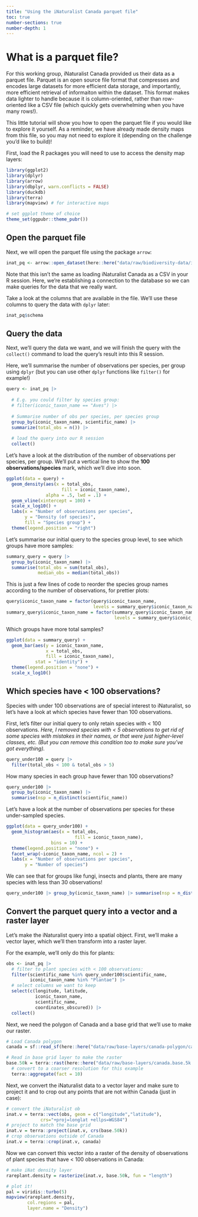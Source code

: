 ```yaml
---
title: "Using the iNaturalist Canada parquet file"
toc: true
number-sections: true
number-depth: 1
---
```


# What is a parquet file?

For this working group, iNaturalist Canada provided us their data as a parquet file. Parquet is an open source file format that compresses and encodes large datasets for more efficient data storage, and importantly, more efficient retrieval of informaiton within the dataset. This format makes data lighter to handle because it is column-oriented, rather than row-oriented like a CSV file (which quickly gets overwhelming when you have many rows!).

This little tutorial will show you how to open the parquet file if you would like to explore it yourself. As a reminder, we have already made density maps from this file, so you may not need to explore it (depending on the challenge you'd like to build)!

First, load the R packages you will need to use to access the density map layers:

```r
library(ggplot2)
library(dplyr)
library(arrow)
library(dbplyr, warn.conflicts = FALSE)
library(duckdb)
library(terra)
library(mapview) # for interactive maps

# set ggplot theme of choice
theme_set(ggpubr::theme_pubr())
```

## Open the parquet file

Next, we will open the parquet file using the package `arrow`:

```r
inat_pq <- arrow::open_dataset(here::here("data/raw/biodiversity-data/iNat_non_sensitive_data_Jan2025.parquet"))
```

Note that this isn't the same as loading iNaturalist Canada as a CSV in your R session. Here, we're establishing a connection to the database so we can make queries for the data that we really want.

Take a look at the columns that are available in the file. We'll use these columns to query the data with `dplyr` later:

```r
inat_pq$schema
```

## Query the data

Next, we'll query the data we want, and we will finish the query with the `collect()` command to load the query's result into this R session.

Here, we'll summarise the number of observations per species, per group using `dplyr` (but you can use other `dplyr` functions like `filter()` for example!)

```r
query <- inat_pq |> 
  
  # E.g. you could filter by species group:
  # filter(iconic_taxon_name == "Aves") |>
  
  # Summarise number of obs per species, per species group
  group_by(iconic_taxon_name, scientific_name) |>
  summarize(total_obs = n()) |> 
  
  # load the query into our R session
  collect()
```

Let's have a look at the distribution of the number of observations per species, per group. We'll put a vertical line to show the __100 observations/species__ mark, which we'll dive into soon.

```r
ggplot(data = query) +
  geom_density(aes(x = total_obs,
                     fill = iconic_taxon_name),
               alpha = .5, lwd = .1) +
  geom_vline(xintercept = 100) +
  scale_x_log10() +
  labs(x = "Number of observations per species",
       y = "Density (of species)",
       fill = "Species group") +
  theme(legend.position = "right")
```

Let's summarise our initial query to the species group level, to see which groups have more samples:

```r
summary_query = query |>
  group_by(iconic_taxon_name) |>
  summarise(total_obs = sum(total_obs),
            median_obs = median(total_obs))
```

This is just a few lines of code to reorder the species group names according to the number of observations, for prettier plots:
```r
query$iconic_taxon_name = factor(query$iconic_taxon_name,
                                 levels = summary_query$iconic_taxon_name[order(summary_query$median_obs)])
summary_query$iconic_taxon_name = factor(summary_query$iconic_taxon_name,
                                         levels = summary_query$iconic_taxon_name[order(summary_query$total_obs)])
```

Which groups have more total samples?

```r
ggplot(data = summary_query) +
  geom_bar(aes(y = iconic_taxon_name,
               x = total_obs,
               fill = iconic_taxon_name),
           stat = "identity") +
  theme(legend.position = "none") +
  scale_x_log10()
```


## Which species have < 100 observations?

Species with under 100 observations are of special interest to iNaturalist, so let's have a look at which species have fewer than 100 observations.

First, let's filter our initial query to only retain species with < 100 observations. _Here, I removed species with < 5 observations to get rid of some species with mistakes in their names, or that were just higher-level classes, etc. (But you can remove this condition too to make sure you've got everything)._

```r
query_under100 = query |>
  filter(total_obs < 100 & total_obs > 5)
```

How many species in each group have fewer than 100 observations?

```r
query_under100 |> 
  group_by(iconic_taxon_name) |> 
  summarise(nsp = n_distinct(scientific_name)) 
```

Let's have a look at the number of observations per species for these under-sampled species.

```r
ggplot(data = query_under100) +
  geom_histogram(aes(x = total_obs, 
                          fill = iconic_taxon_name),
                 bins = 10) +
  theme(legend.position = "none") +
  facet_wrap(~iconic_taxon_name, ncol = 2) +
  labs(x = "Number of observations per species", 
       y = "Number of species") 
```

We can see that for groups like fungi, insects and plants, there are many species with less than 30 observations! 

```r
query_under100 |> group_by(iconic_taxon_name) |> summarise(nsp = n_distinct(scientific_name))
```

## Convert the parquet query into a vector and a raster layer

Let's make the iNaturalist query into a spatial object. First, we'll make a vector layer, which we'll then transform into a raster layer.

For the example, we'll only do this for plants:

```r
obs <- inat_pq |>
  # filter to plant species with < 100 observations:
  filter(scientific_name %in% query_under100$scientific_name,
         iconic_taxon_name %in% "Plantae") |>
  # select columns we want to keep
  select(c(longitude, latitude, 
           iconic_taxon_name, 
           scientific_name, 
           coordinates_obscured)) |>
  collect()
```

Next, we need the polygon of Canada and a base grid that we'll use to make our raster. 

```r
# Load Canada polygon
canada = sf::read_sf(here::here("data/raw/base-layers/canada-polygon/canada.outline.shp"))

# Read in base grid layer to make the raster
base.50k = terra::rast(here::here("data/raw/base-layers/canada.base.5k.tiff")) |>
  # convert to a coarser resolution for this example
  terra::aggregate(fact = 10)
```

Next, we convert the iNaturalist data to a vector layer and make sure to project it and to crop out any points that are not within Canada (just in case):
```r
# convert the iNaturalist ob
inat.v = terra::vect(obs, geom = c("longitude","latitude"),
             crs="+proj=longlat +ellps=WGS84")
# project to match the base grid
inat.v = terra::project(inat.v, crs(base.50k))
# crop observations outside of Canada
inat.v = terra::crop(inat.v, canada)
```

Now we can convert this vector into a raster of the density of observations of plant species that have < 100 observations in Canada:

```r
# make iNat density layer
rareplant.density = rasterize(inat.v, base.50k, fun = "length")

# plot it!
pal = viridis::turbo(5)
mapview(rareplant.density, 
        col.regions = pal,
        layer.name = "Density") 
```

